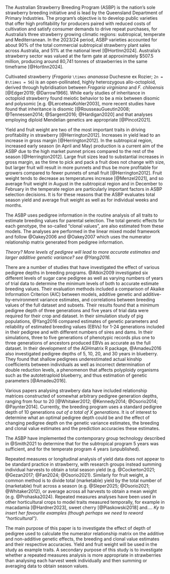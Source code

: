 <!-- Introduction, no subheadings -->

The Australian Strawberry Breeding Program (ASBP) is the nation’s sole strawberry breeding initiative and is lead by the Queensland Department of Primary Industries. The program's objective is to develop public varieties that offer high profitability for producers paired with reduced costs of cultivation and satisfy consumer demands to drive repeat purchases, for Australia's three strawberry growing climatic regions: subtropical, temperate and Mediterranean. In the 2023/24 period, ASBP varieties accounted for about 90% of the total commercial subtropical strawberry plant sales across Australia, and 51% at the national level [@HortInn2024]. Australia's strawberry sector was valued at the farm gate at approximately $507.5 million, producing around 80,741 tonnes of strawberries in the same timeframe [@HortInn2024].

Cultivated strawberry (*Fragaria* `\times` *ananassa* Duchesne ex Rozier; `2n = 8\times = 56`) is an open-pollinated, highly heterozygous allo-octoploid, derived through hybridisation between *Fragaria virginiana* and *F. chiloensis* [@Edger2019; @Darrow1966]. While early studies of inheritance in octoploid strawberry found meiotic behavior to be a mix between disomic and polysomic [e.g. @LerceteauKohler2003], more recent studies have found that inheritance is disomic [@RousseauGueutin2008; @Tennessen2014; @Sargent2016; @Hardigan2020] and that analyses employing diploid Mendelian genetics are appropriate [@Pincot2021].

Yield and fruit weight are two of the most important traits in driving profitability in strawberry [@Herrington2012]. Increases in yield lead to an increase in gross margin [@Herrington2012]. In the subtropical region, increased early season (in April and May) production is a current aim of the ASBP due to the high market punnet prices compared to the rest of the season [@Herrington2012]. Large fruit sizes lead to substantial increases in gross margin, as the time to pick and pack a fruit does not change with size, but larger fruit will result in more punnets and thus be more profitable for growers compared to fewer punnets of small fruit [@Herrington2012]. Fruit weight tends to decrease as temperatures increase [@Menzel2021], and so average fruit weight in August in the subtropical region and in December to February in the temperate region are particularly important factors in ASBP selection decisions. It is for these reasons that the ASBP evaluates total season yield and average fruit weight as well as for individual weeks and months.

The ASBP uses pedigree information in the routine analysis of all traits to estimate breeding values for parental selection. The total genetic effects for each genotype, the so-called “clonal values”, are also estimated from these models. The analyses are performed in the linear mixed model framework and follow @Oakey2006 and @Oakey2007 which uses the numerator relationship matrix generated from pedigree information. 

*Theory? More levels of pedigree will lead to more accurate estimates and larger additive genetic variance? see @Yang2016.*

There are a number of studies that have investigated the effect of various pedigree depths in breeding programs. @Atkin2009 investigated six different levels of sugar cane pedigree as well as varying numbers of years of trial data to determine the minimum levels of both to accurate estimate breeding values. Their evaluation methods included a comparison of Akaike Information Criterion (AIC) between models, additive genetic and additive-by-environment variance estimates, and correlations between breeding values of the full dataset and subsets. Their results found that a minimum pedigree depth of three generations and five years of trial data were required for their crop and dataset. In their simulation study of pig populations, @Yang2016 compared estimates of genetic parameters and reliability of estimated breeding values (EBVs) for 1-24 generations included in their pedigree and with different numbers of sires and dams. In their simulations, three to five generations of phenotypic records plus one to three generations of ancestors produced EBVs as accurate as the full dataset. In their development of the AGHmatrix R package, @Amadeu2016 also investigated pedigree depths of 5, 10, 20, and 30 years in blueberry. They found that shallow pedigrees underestimated actual kinship coefficients between individuals as well as incorrect determination of double reduction levels, a phenomenon that affects polyploidy organisms such as the autotetraploid blueberry, and thus estimation of genetic parameters [@Amadeu2016].

Various papers analysing strawbery data have included relationship matrices constructed of somewhat arbitrary pedigree generation depths, ranging from four to 20 [@Whitaker2012; @Kennedy2014; @Osorio2014; @Paynter2014]. Currently, the breeding program uses a standard pedigree depth of 10 generations *out of a total of X generations*. It is of interest to determine what an optimal pedigree depth could be and the effect of changing pedigree depth on the genetic variance estimates, the breeding and clonal value estimates and the prediction accuracies these estimates.

The ASBP have implemented the contemporary group technology described in @Smith2021 to determine that for the subtropical program 5 years was sufficient, and for the temperate program 4 years (unpublished).

Repeated measures or longitudinal analysis of yield data does not appear to be standard practice in strawberry, with research groups instead summing individual harvests to obtain a total season yield (e.g. @Cockerton2021; @Gezan2017; @Fan2024; @Osorio2021). Similarly for fruit weight, a common method is to divide total (marketable) yield by the total number of (marketable) fruit across a season (e.g. @Sleper2025; @Osorio2021; @Whitaker2012), or average across all harvests to obtain a mean weight (e.g. @Prohaska2024). Repeated measures analyses have been used in other horticultural crops to model traits measured temporally, for example in macadamia [@Hardner2023], sweet cherry [@Piaskowski2018] and.... *Ky to insert her favourite examples (though perhaps we need to reword "horticultural")*. 

The main purpose of this paper is to investigate the effect of depth of pedigree used to calculate the numerator relationship matrix on the additive and non-additive genetic effects, the breeding and clonal value estimates and their respective accuracies. Yield and fruit weight will be used in the study as example traits. A secondary purpose of this study is to investigate whether a repeated measures analysis is more appropriate in strawberries than analysing each harvest week individually and then summing or averaging data to obtain season values. 